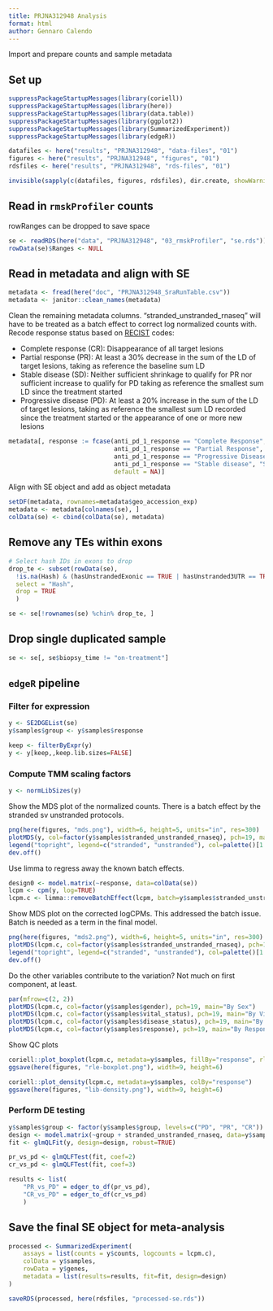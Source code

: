 ```yaml
---
title: PRJNA312948 Analysis
format: html
author: Gennaro Calendo
---
```


Import and prepare counts and sample metadata

## Set up

```r
suppressPackageStartupMessages(library(coriell))
suppressPackageStartupMessages(library(here))
suppressPackageStartupMessages(library(data.table))
suppressPackageStartupMessages(library(ggplot2))
suppressPackageStartupMessages(library(SummarizedExperiment))
suppressPackageStartupMessages(library(edgeR))

datafiles <- here("results", "PRJNA312948", "data-files", "01")
figures <- here("results", "PRJNA312948", "figures", "01")
rdsfiles <- here("results", "PRJNA312948", "rds-files", "01")

invisible(sapply(c(datafiles, figures, rdsfiles), dir.create, showWarnings=F, recursive=T))
```

## Read in `rmskProfiler` counts

rowRanges can be dropped to save space

```r
se <- readRDS(here("data", "PRJNA312948", "03_rmskProfiler", "se.rds"))
rowData(se)$Ranges <- NULL
```

## Read in metadata and align with SE

```r
metadata <- fread(here("doc", "PRJNA312948_SraRunTable.csv"))
metadata <- janitor::clean_names(metadata)
```

Clean the remaining metadata columns. "stranded_unstranded_rnaseq" will have to be treated as a 
batch effect to correct log normalized counts with. Recode response status based on 
[RECIST](https://en.wikipedia.org/wiki/Response_evaluation_criteria_in_solid_tumors) codes:

 - Complete response (CR): Disappearance of all target lesions
 - Partial response (PR): At least a 30% decrease in the sum of the LD of target lesions, taking as reference the baseline sum LD
 - Stable disease (SD): Neither sufficient shrinkage to qualify for PR nor sufficient increase to qualify for PD taking as reference the smallest sum LD since the treatment started
 - Progressive disease (PD): At least a 20% increase in the sum of the LD of target lesions, taking as reference the smallest sum LD recorded since the treatment started or the appearance of one or more new lesions

```r
metadata[, response := fcase(anti_pd_1_response == "Complete Response", "CR",
                             anti_pd_1_response == "Partial Response", "PR",
                             anti_pd_1_response == "Progressive Disease", "PD",
                             anti_pd_1_response == "Stable disease", "SD",
                             default = NA)]
```

Align with SE object and add as object metadata

```r
setDF(metadata, rownames=metadata$geo_accession_exp)
metadata <- metadata[colnames(se), ]
colData(se) <- cbind(colData(se), metadata)
```

## Remove any TEs within exons 

```r
# Select hash IDs in exons to drop
drop_te <- subset(rowData(se), 
  !is.na(Hash) & (hasUnstrandedExonic == TRUE | hasUnstranded3UTR == TRUE | hasUnstranded5UTR == TRUE),
  select = "Hash",
  drop = TRUE
  )

se <- se[!rownames(se) %chin% drop_te, ]
```

## Drop single duplicated sample

```r
se <- se[, se$biopsy_time != "on-treatment"]
```

## `edgeR` pipeline

### Filter for expression

```r
y <- SE2DGEList(se)
y$samples$group <- y$samples$response

keep <- filterByExpr(y)
y <- y[keep,,keep.lib.sizes=FALSE]
```

### Compute TMM scaling factors

```r
y <- normLibSizes(y)
```

Show the MDS plot of the normalized counts. There is a batch effect by the stranded sv unstranded 
protocols.

```r
png(here(figures, "mds.png"), width=6, height=5, units="in", res=300)
plotMDS(y, col=factor(y$samples$stranded_unstranded_rnaseq), pch=19, main="By Batch")
legend("topright", legend=c("stranded", "unstranded"), col=palette()[1:2], pch=19)
dev.off()
```

Use limma to regress away the known batch effects.

```r
design0 <- model.matrix(~response, data=colData(se))
lcpm <- cpm(y, log=TRUE)
lcpm.c <- limma::removeBatchEffect(lcpm, batch=y$samples$stranded_unstranded_rnaseq, design = design0)
```

Show MDS plot on the corrected logCPMs. This addressed the batch issue. Batch is needed as a term 
in the final model. 

```r
png(here(figures, "mds2.png"), width=6, height=5, units="in", res=300)
plotMDS(lcpm.c, col=factor(y$samples$stranded_unstranded_rnaseq), pch=19, main="By Batch (Corrected)")
legend("topright", legend=c("stranded", "unstranded"), col=palette()[1:2], pch=19)
dev.off()
```

Do the other variables contribute to the variation? Not much on first component, at least.

```r
par(mfrow=c(2, 2))
plotMDS(lcpm.c, col=factor(y$samples$gender), pch=19, main="By Sex")
plotMDS(lcpm.c, col=factor(y$samples$vital_status), pch=19, main="By Vital Status")
plotMDS(lcpm.c, col=factor(y$samples$disease_status), pch=19, main="By Disease Status")
plotMDS(lcpm.c, col=factor(y$samples$response), pch=19, main="By Response")
```

Show QC plots

```r
coriell::plot_boxplot(lcpm.c, metadata=y$samples, fillBy="response", rle=TRUE)
ggsave(here(figures, "rle-boxplot.png"), width=9, height=6)

coriell::plot_density(lcpm.c, metadata=y$samples, colBy="response")
ggsave(here(figures, "lib-density.png"), width=9, height=6)
```

### Perform DE testing

```r
y$samples$group <- factor(y$samples$group, levels=c("PD", "PR", "CR"))
design <- model.matrix(~group + stranded_unstranded_rnaseq, data=y$samples)
fit <- glmQLFit(y, design=design, robust=TRUE)

pr_vs_pd <- glmQLFTest(fit, coef=2) 
cr_vs_pd <- glmQLFTest(fit, coef=3)

results <- list(
    "PR_vs_PD" = edger_to_df(pr_vs_pd),
    "CR_vs_PD" = edger_to_df(cr_vs_pd)
    )
```

## Save the final SE object for meta-analysis

```r
processed <- SummarizedExperiment(
    assays = list(counts = y$counts, logcounts = lcpm.c),
    colData = y$samples,
    rowData = y$genes,
    metadata = list(results=results, fit=fit, design=design)
)

saveRDS(processed, here(rdsfiles, "processed-se.rds"))
```
